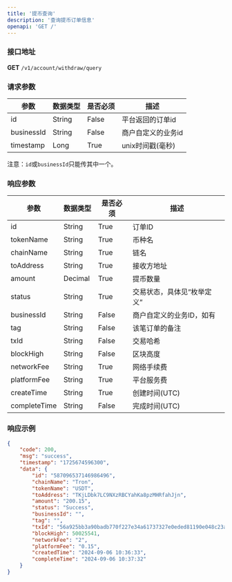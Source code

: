 ```yaml
---
title: '提币查询'
description: '查询提币订单信息'
openapi: 'GET /'
---
```


### 接口地址  
**GET** `/v1/account/withdraw/query`

### 请求参数

| 参数        | 数据类型 | 是否必须 | 描述                                     |
|-------------|----------|----------|--------------------------------------------|
| id          | String   | False    | 平台返回的订单id                          |
| businessId  | String   | False    | 商户自定义的业务id                        |
| timestamp   | Long     | True     | unix时间戳(毫秒)                          |

注意：`id`或`businessId`只能传其中一个。

### 响应参数

| 参数          | 数据类型 | 是否必须 | 描述                      |
|---------------|----------|----------|---------------------------|
| id            | String   | True     | 订单ID                    |
| tokenName     | String   | True     | 币种名                    |
| chainName     | String   | True     | 链名                      |
| toAddress     | String   | True     | 接收方地址                |
| amount        | Decimal  | True     | 提币数量                  |
| status        | String   | True     | 交易状态，具体见“枚举定义”|
| businessId    | String   | False    | 商户自定义的业务ID，如有   |
| tag           | String   | False    | 该笔订单的备注             |
| txId          | String   | False    | 交易哈希                  |
| blockHigh     | String   | False    | 区块高度                  |
| networkFee    | String   | True     | 网络手续费                |
| platformFee   | String   | True     | 平台服务费                |
| createTime    | String   | True     | 创建时间(UTC)             |
| completeTime  | String   | False    | 完成时间(UTC)             |

### 响应示例

```json
{
    "code": 200,
    "msg": "success",
    "timestamp": "1725674596300",
    "data": {
        "id": "587096537146986496",
        "chainName": "Tron",
        "tokenName": "USDT",
        "toAddress": "TKjLDbk7LC9NXzRBCYahKa8pzMHRfahJjn",
        "amount": "200.15",
        "status": "Success",
        "businessId": "",
        "tag": "",
        "txId": "56a925bb3a90badb770f227e34a61737327e0eded81190e048c23ab6efa8ec9b",
        "blockHigh": 50025541,
        "networkFee": "2",
        "platformFee": "0.15",
        "createdTime": "2024-09-06 10:36:33",
        "completeTime": "2024-09-06 10:37:32"
    }
}